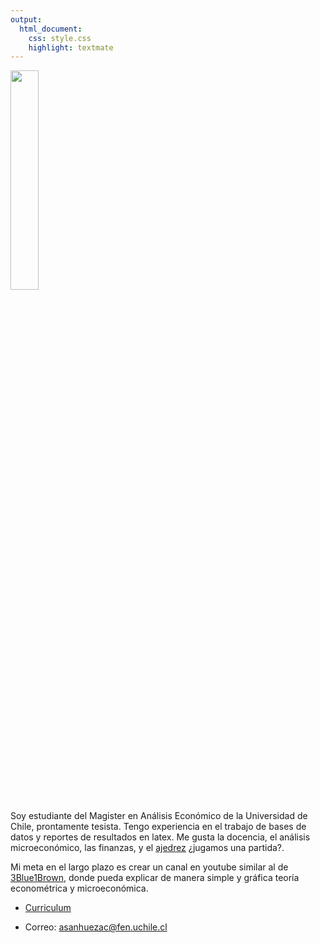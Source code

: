 ```yaml
---
output: 
  html_document:
    css: style.css
    highlight: textmate
---
```


![](Imagenes/Foto.png){width=30%}

Soy estudiante del Magister en Análisis Económico de la Universidad de Chile, prontamente tesista. Tengo experiencia en el trabajo de bases de datos y reportes de resultados en latex. Me gusta la docencia, el análisis microeconómico, las finanzas, y el [ajedrez](https://www.chess.com/stats/overview/matechileno?) ¿jugamos una partida?. 

Mi meta en el largo plazo es crear un canal en youtube similar al de [3Blue1Brown](https://www.youtube.com/c/3blue1brown), donde pueda explicar de manera simple y gráfica teoría econométrica y microeconómica. 

- [Curriculum](archivos/CV_Agustin_Sanhueza.pdf)

- Correo: <asanhuezac@fen.uchile.cl>


